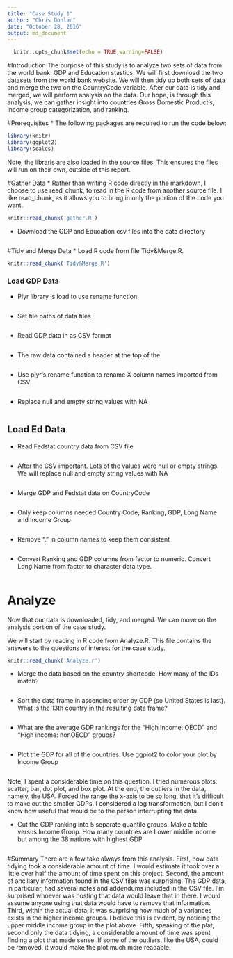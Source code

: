 ```yaml
---
title: "Case Study 1"
author: "Chris Donlan"
date: "October 28, 2016"
output: md_document
---
```

```r
  knitr::opts_chunk$set(echo = TRUE,warning=FALSE)
```

#Introduction
The purpose of this study is to analyze two sets of data from the world bank: GDP and Education stastics. We will first download the two datasets from the world bank website. We will then tidy up both sets of data and merge the two on the CountryCode variable. After our data is tidy and merged, we will perform analysis on the data. Our hope, is through this analysis, we can gather insight into countries Gross Domestic Product’s, income group categorization, and ranking.

#Prerequisites
* The following packages are required to run the code below:
```r
library(knitr)
library(ggplot2)
library(scales)
```
Note, the libraris are also loaded in the source files. This ensures the files will run on their own, outside of this report.

#Gather Data
* Rather than writing R code directly in the markdown, I choose to use read_chunk, to read in the R code from another source file. I like read_chunk, as it allows you to bring in only the portion of the code you want.

```r
knitr::read_chunk('gather.R')
```
* Download the GDP and Education csv files into the data directory
```r
```


#Tidy and Merge Data
* Load R code from file Tidy&Merge.R.
```r
knitr::read_chunk('Tidy&Merge.R')
```

### Load GDP Data
* Plyr library is load to use rename function
```r
```

* Set file paths of data files
```r
```

* Read GDP data in as CSV format
```r
```

* The raw data contained a header at the top of the 
```r
```

* Use plyr's rename function to rename X column names imported from CSV
```r
```

* Replace null and empty string values with NA
```r
```

## Load Ed Data
* Read Fedstat country data from CSV file
```r
```

* After the CSV important. Lots of the values were null or empty strings. We will replace null and empty string values with NA
```r
```

* Merge GDP and Fedstat data on CountryCode
```r
```

* Only keep columns needed Country Code, Ranking, GDP, Long Name and Income Group
```r
```

* Remove "." in column names to keep them consistent 
```r
```

* Convert Ranking and GDP columns from factor to numeric. Convert Long.Name from factor to character data type. 
```r
```


# Analyze
Now that our data is downloaded, tidy, and merged. We can move on the analysis portion of the case study. 

We will start by reading in R code from Analyze.R. This file contains the answers to the questions of interest for the case study.
```r
knitr::read_chunk('Analyze.r')
```

* Merge the data based on the country shortcode. How many of the IDs match?
```r
```

* Sort the data frame in ascending order by GDP (so United States is last). What is the 13th
country in the resulting data frame?
```r
```

* What are the average GDP rankings for the "High income: OECD" and "High income:
nonOECD" groups?
```r
```

* Plot the GDP for all of the countries. Use ggplot2 to color your plot by Income Group
```r
```
Note, I spent a considerable time on this question. I tried numerous plots: scatter, bar, dot plot, and box plot. At the end, the outliers in the data, namely, the USA. Forced the range the x-axis to be so long, that it's difficult to make out the smaller GDPs. I considered a log transformation, but I don’t know how useful that would be to the person interrupting the data.

* Cut the GDP ranking into 5 separate quantile groups. Make a table versus Income.Group.
How many countries are Lower middle income but among the 38 nations with highest
GDP
```r
```

#Summary
There are a few take always from this analysis. First, how data tidying took a considerable amount of time. I would estimate it took over a little over half the amount of time spent on this project. Second, the amount of ancillary information found in the CSV files was surprising. The GDP data, in particular, had several notes and addendums included in the CSV file. I'm surprised whoever was hosting that data would leave that in there. I would assume anyone using that data would have to remove that information. Third, within the actual data, it was surprising how much of a variances exists in the higher income groups. I believe this is evident, by noticing the upper middle income group in the plot above. Fifth, speaking of the plat, second only the data tidying, a considerable amount of time was spent finding a plot that made sense. If some of the outliers, like the USA, could be removed, it would make the plot much more readable.

